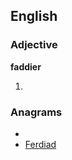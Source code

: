 ==English==

===Adjective===
'''faddier'''

# {{comparative of|[[faddy]]}}

===Anagrams===
* {{alphagram|addefir}}
* [[Ferdiad#English|Ferdiad]]